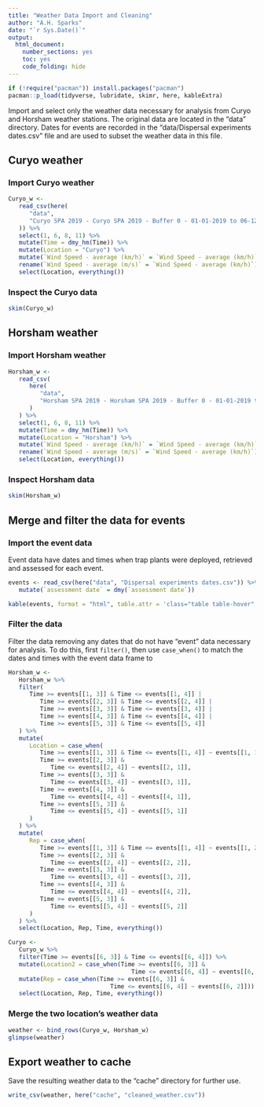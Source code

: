```yaml
---
title: "Weather Data Import and Cleaning"
author: "A.H. Sparks"
date: "`r Sys.Date()`"
output:
  html_document:
    number_sections: yes
    toc: yes
    code_folding: hide
---
```


```r
if (!require("pacman")) install.packages("pacman")
pacman::p_load(tidyverse, lubridate, skimr, here, kableExtra)
```

Import and select only the weather data necessary for analysis from Curyo and Horsham weather stations.
The original data are located in the "data" directory.
Dates for events are recorded in the "data/Dispersal experiments dates.csv" file and are used to subset the weather data in this file.

## Curyo weather

### Import Curyo weather

```r
Curyo_w <-
   read_csv(here(
      "data",
      "Curyo SPA 2019 - Curyo SPA 2019 - Buffer 0 - 01-01-2019 to 06-12-2019.csv"
   )) %>%
   select(1, 6, 8, 11) %>%
   mutate(Time = dmy_hm(Time)) %>%
   mutate(Location = "Curyo") %>%
   mutate(`Wind Speed - average (km/h)` = `Wind Speed - average (km/h)`/3.6) %>% 
   rename(`Wind Speed - average (m/s)` = `Wind Speed - average (km/h)`) %>% 
   select(Location, everything())
```

### Inspect the Curyo data

```r
skim(Curyo_w)
```

## Horsham weather

### Import Horsham weather

```r
Horsham_w <-
   read_csv(
      here(
         "data",
         "Horsham SPA 2019 - Horsham SPA 2019 - Buffer 0 - 01-01-2019 to 06-12-2019.csv"
      )
   ) %>% 
   select(1, 6, 8, 11) %>%
   mutate(Time = dmy_hm(Time)) %>%
   mutate(Location = "Horsham") %>%
   mutate(`Wind Speed - average (km/h)` = `Wind Speed - average (km/h)`/3.6) %>% 
   rename(`Wind Speed - average (m/s)` = `Wind Speed - average (km/h)`) %>% 
   select(Location, everything())
```

### Inspect Horsham data

```r
skim(Horsham_w)
```

## Merge and filter the data for events

### Import the event data

Event data have dates and times when trap plants were deployed, retrieved and assessed for each event.

```r
events <- read_csv(here("data", "Dispersal experiments dates.csv")) %>% 
   mutate(`assessment date` = dmy(`assessment date`))

kable(events, format = "html", table.attr = 'class="table table-hover"')
```



### Filter the data

Filter the data removing any dates that do not have "event" data necessary for analysis.
To do this, first `filter()`, then use `case_when()` to match the dates and times with the event data frame to 

```r
Horsham_w <-
   Horsham_w %>%
   filter(
      Time >= events[[1, 3]] & Time <= events[[1, 4]] |
         Time >= events[[2, 3]] & Time <= events[[2, 4]] |
         Time >= events[[3, 3]] & Time <= events[[3, 4]] |
         Time >= events[[4, 3]] & Time <= events[[4, 4]] |
         Time >= events[[5, 3]] & Time <= events[[5, 4]]
   ) %>%
   mutate(
      Location = case_when(
         Time >= events[[1, 3]] & Time <= events[[1, 4]] ~ events[[1, 1]],
         Time >= events[[2, 3]] &
            Time <= events[[2, 4]] ~ events[[2, 1]],
         Time >= events[[3, 3]] &
            Time <= events[[3, 4]] ~ events[[3, 1]],
         Time >= events[[4, 3]] &
            Time <= events[[4, 4]] ~ events[[4, 1]],
         Time >= events[[5, 3]] &
            Time <= events[[5, 4]] ~ events[[5, 1]]
      )
   ) %>%
   mutate(
      Rep = case_when(
         Time >= events[[1, 3]] & Time <= events[[1, 4]] ~ events[[1, 2]],
         Time >= events[[2, 3]] &
            Time <= events[[2, 4]] ~ events[[2, 2]],
         Time >= events[[3, 3]] &
            Time <= events[[3, 4]] ~ events[[3, 2]],
         Time >= events[[4, 3]] &
            Time <= events[[4, 4]] ~ events[[4, 2]],
         Time >= events[[5, 3]] &
            Time <= events[[5, 4]] ~ events[[5, 2]]
      )
   ) %>%
   select(Location, Rep, Time, everything())

Curyo <-
   Curyo_w %>%
   filter(Time >= events[[6, 3]] & Time <= events[[6, 4]]) %>%
   mutate(Location2 = case_when(Time >= events[[6, 3]] &
                                   Time <= events[[6, 4]] ~ events[[6, 1]])) %>%
   mutate(Rep = case_when(Time >= events[[6, 3]] &
                             Time <= events[[6, 4]] ~ events[[6, 2]])) %>%
   select(Location, Rep, Time, everything())
```

### Merge the two location's weather data

```r
weather <- bind_rows(Curyo_w, Horsham_w)
glimpse(weather)
```

## Export weather to cache

Save the resulting weather data to the "cache" directory for further use.

```r
write_csv(weather, here("cache", "cleaned_weather.csv"))
```

